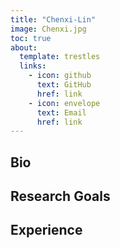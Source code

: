 ```yaml
---
title: "Chenxi-Lin"
image: Chenxi.jpg
toc: true
about:
  template: trestles
  links:
    - icon: github
      text: GitHub
      href: link
    - icon: envelope
      text: Email
      href: link
---
```


::: {.column-page}

## Bio

## Research Goals

## Experience

:::